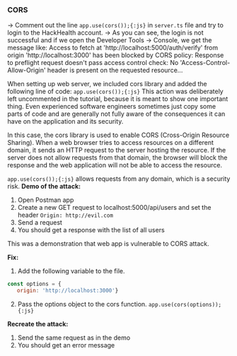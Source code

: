 
### CORS

-> Comment out the line `app.use(cors());{:js}` in `server.ts` file and try to login to the HackHealth account.
-> As you can see, the login is not successful and if we open the Developer Tools -> Console, we get the message like:
<Callout type="error" emoji="️🚫">
    Access to fetch at 'http://localhost:5000/auth/verify' from origin 'http://localhost:3000' has been blocked by CORS
    policy:
    Response to preflight request doesn't pass access control check: No 'Access-Control-Allow-Origin' header is present
    on the requested resource...
</Callout>

When setting up web server, we included cors library and added the following line of code:
`app.use(cors());{:js}`
This action was deliberately left uncommented in the tutorial, because it is meant to show one important thing.
Even experienced software engineers sometimes just copy some parts of code and are generally not fully aware of the
consequences it can have on the application and its security.

In this case, the cors library is used to enable CORS (Cross-Origin Resource Sharing).
When a web browser tries to access resources on a different domain, it sends an HTTP request to the server hosting the
resource. If the server does not allow requests from that domain, the browser will block the response and the web
application will not be able to access the resource.

`app.use(cors());{:js}` allows requests from any domain, which is a security risk.
**Demo of the attack:**
1. Open Postman app
2. Create a new GET request to localhost:5000/api/users and set the header `Origin: http://evil.com`
3. Send a request
4. You should get a response with the list of all users

This was a demonstration that web app is vulnerable to CORS attack.

**Fix:**
1. Add the following variable to the file.
```js filename="jwtAuth.ts" {3} copy showLineNumbers
const options = {
   origin: 'http://localhost:3000'}
   ```
2. Pass the options object to the cors function.
`app.use(cors(options));{:js}`

**Recreate the attack:**
1. Send the same request as in the demo
2. You should get an error message
